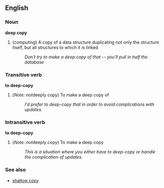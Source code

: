 ==English==
=== Noun ===
'''deep copy'''

# (''computing'') A copy of a data structure duplicating not only the structure itself, but all structures to which it is linked
#: ''Don't try to make a deep copy of that -- you'll pull in half the database''

=== Transitive verb ===
'''to deep-copy''' <!--probably should be hyphenated-->

# (''Note: not ''deeply copy) To make a deep copy of
#: ''I'd prefer to deep-copy that in order to avoid complications with updates.''

=== Intransitive verb ===
'''to deep-copy'''  <!--probably should be hyphenated-->
# (''Note: not ''deeply copy) To make a deep copy
#: ''This is a situation where you either have to deep-copy or handle the complication of updates.''

===See also===
*[[shallow copy]]
